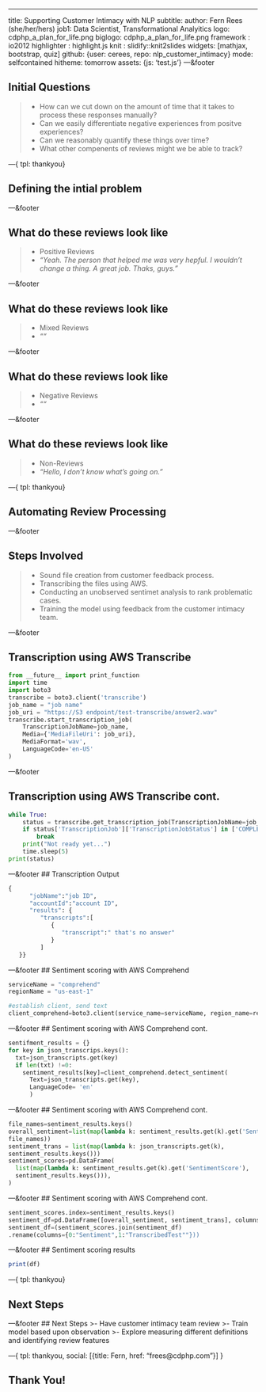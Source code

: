 ---
title: Supporting Customer Intimacy with NLP
subtitle: 
author: Fern Rees (she/her/hers)
job1: Data Scientist, Transformational Analyitics
logo: cdphp_a_plan_for_life.png
biglogo: cdphp_a_plan_for_life.png
framework : io2012
highlighter : highlight.js
knit : slidify::knit2slides
widgets: [mathjax, bootstrap, quiz]
github: {user: cerees, repo: nlp_customer_intimacy}
mode: selfcontained
hitheme: tomorrow
assets: {js: 'test.js'}
---&footer

<!-- Limit image width and height -->
<style type='text/css'>
img {
    max-height: 560px;
    max-width: 1080px;
}
</style>

<!-- Center image on slide -->
<script src="http://ajax.aspnetcdn.com/ajax/jQuery/jquery-1.7.min.js"></script>
<script type='text/javascript'>
$(function() {
    $("p:has(img)").addClass('centered');
});
</script>

## Initial Questions

>- How can we cut down on the amount of time that it takes to process these responses manually?
>- Can we easily differentiate negative experiences from positve experiences?
>- Can we reasonably quantify these things over time?
>- What other compenents of reviews might we be able to track?

---{
tpl: thankyou}

## Defining the intial problem

---&footer

## What do these reviews look like

>- Positive Reviews
  + *"Yeah.  The person that helped me was very hepful.  I wouldn't change a thing.  A great job.  Thaks, guys."*

---&footer

## What do these reviews look like

>- Mixed Reviews
  + *""*

---&footer

## What do these reviews look like

>- Negative Reviews
  + *""*

---&footer

## What do these reviews look like

>- Non-Reviews
  + *"Hello, I don't know what's going on."*

---{
tpl: thankyou}

## Automating Review Processing

---&footer

## Steps Involved

>- Sound file creation from customer feedback process.
>- Transcribing the files using AWS.
>- Conducting an unobserved sentimet analysis to rank problematic cases.
>- Training the model using feedback from the customer intimacy team.

---&footer

## Transcription using AWS Transcribe
```python
from __future__ import print_function
import time
import boto3
transcribe = boto3.client('transcribe')
job_name = "job name"
job_uri = "https://S3 endpoint/test-transcribe/answer2.wav"
transcribe.start_transcription_job(
    TranscriptionJobName=job_name,
    Media={'MediaFileUri': job_uri},
    MediaFormat='wav',
    LanguageCode='en-US'
)
```

---&footer

## Transcription using AWS Transcribe cont.
```python
while True:
    status = transcribe.get_transcription_job(TranscriptionJobName=job_name)
    if status['TranscriptionJob']['TranscriptionJobStatus'] in ['COMPLETED', 'FAILED']:
        break
    print("Not ready yet...")
    time.sleep(5)
print(status)
```

---&footer
## Transcription Output

```python
{
      "jobName":"job ID",
      "accountId":"account ID",
      "results": {
         "transcripts":[
            {
               "transcript":" that's no answer"
            }
         ]
   }}
```

---&footer
## Sentiment scoring with AWS Comprehend

```python
serviceName = "comprehend"
regionName = "us-east-1"

#establish client, send text
client_comprehend=boto3.client(service_name=serviceName, region_name=regionName)

```

---&footer
## Sentiment scoring with AWS Comprehend cont.

```python
sentifment_results = {}
for key in json_transcrips.keys():
  txt=json_transcripts.get(key)
  if len(txt) !=0:
    sentiment_results[key]=client_comprehend.detect_sentiment(
      Text=json_transcripts.get(key),
      LanguageCode= 'en'
      )
```

---&footer
## Sentiment scoring with AWS Comprehend cont.

```python
file_names=sentiment_results.keys()
overall_sentiment=list(map(lambda k: sentiment_results.get(k).get('Sentment'), 
file_names))
sentiment_trans = list(map(lambda k: json_transcripts.get(k), 
sentiment_results.keys()))
sentiment_scores=pd.DataFrame(
  list(map(lambda k: sentiment_results.get(k).get('SentimentScore'), 
  sentiment_results.keys())),
)
```

---&footer
## Sentiment scoring with AWS Comprehend cont.

```python
sentiment_scores.index=sentiment_results.keys()
sentiment_df=pd.DataFrame([overall_sentiment, sentiment_trans], columns=file_namess).T
sentiment_df=(sentiment_scores.join(sentiment_df)
.rename(columns={0:"Sentiment",1:"TranscribedTest""}))
```

---&footer
## Sentiment scoring results

```r
print(df)

```


---{
tpl: thankyou}

## Next Steps

---&footer
## Next Steps
>- Have customer intimacy team review
>- Train model based upon observation
>- Explore measuring different definitions and identifying review features

---{
tpl: thankyou,
social: [{title: Fern, href: "frees@cdphp.com"}]
}

## Thank You!

<style>
.title-slide {
  background-color: #28a266; /* #28a266; ; #CA9F9D*/
}

.title-slide hgroup > h1{
 font-family: 'Oswald', 'Helvetica', sanserif; 
}

.title-slide hgroup > h1, 
.title-slide hgroup > h2 {
  color: #FFFFFF ;  /* ; #EF5150*/
}

.title-slide hgroup > p {
    color: #FFD700; /* ; #EF5150*/
}

</style>

<style>
.logo {position: absolute;
  bottom: 20px;
  left: 70px;
  z-index: 10}
</style>

<style>
slide:not(.segue) h2{color: #28a266}
</style>

